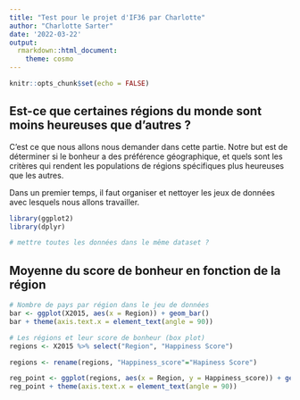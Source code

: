 ```yaml
---
title: "Test pour le projet d'IF36 par Charlotte"
author: "Charlotte Sarter"
date: '2022-03-22'
output:
  rmarkdown::html_document:
    theme: cosmo
---
```


```r
knitr::opts_chunk$set(echo = FALSE)
```

## Est-ce que certaines régions du monde sont moins heureuses que d'autres ?

C'est ce que nous allons nous demander dans cette partie. Notre but est de déterminer si le bonheur a des préférence géographique, et quels sont les critères qui rendent les populations de régions spécifiques plus heureuses que les autres.

Dans un premier temps, il faut organiser et nettoyer les jeux de données avec lesquels nous allons travailler.

```r
library(ggplot2)
library(dplyr)

# mettre toutes les données dans le même dataset ?
```

## Moyenne du score de bonheur en fonction de la région

```r

# Nombre de pays par région dans le jeu de données
bar <- ggplot(X2015, aes(x = Region)) + geom_bar()
bar + theme(axis.text.x = element_text(angle = 90))

# Les régions et leur score de bonheur (box plot)
regions <- X2015 %>% select("Region", "Happiness Score")

regions <- rename(regions, "Happiness_score"="Hapiness Score")

reg_point <- ggplot(regions, aes(x = Region, y = Happiness_score)) + geom_boxplot()
reg_point + theme(axis.text.x = element_text(angle = 90))

```
